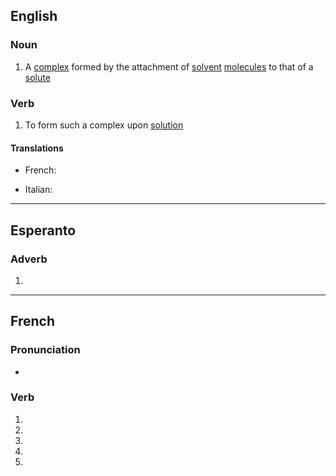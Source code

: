 {{also|solvaté}}

==English==

===Noun===
{{en-noun}}

# {{lb|en|chemistry}} A [[complex]] formed by the attachment of [[solvent]] [[molecule]]s to that of a [[solute]]

===Verb===
{{en-verb|solvat}}

# {{lb|en|chemistry}} To form such a complex upon [[solution]]

====Translations====
{{trans-top|chemistry: to form a solvate}}
* French: {{t+|fr|solvater}}
{{trans-mid}}
* Italian: {{t+|it|solvatare}}
{{trans-bottom}}

----

==Esperanto==

===Adverb===
{{eo-part}}

# {{eo-form of|solv|ate}}

----

==French==

===Pronunciation===
* {{homophones|lang=fr|solvatent|solvates}}

===Verb===
{{head|fr|verb form}}

# {{inflection of|solvater||1|s|pres|indc|lang=fr}}
# {{inflection of|solvater||3|s|pres|indc|lang=fr}}
# {{inflection of|solvater||1|s|pres|subj|lang=fr}}
# {{inflection of|solvater||3|s|pres|subj|lang=fr}}
# {{inflection of|solvater||2|s|impr|lang=fr}}
